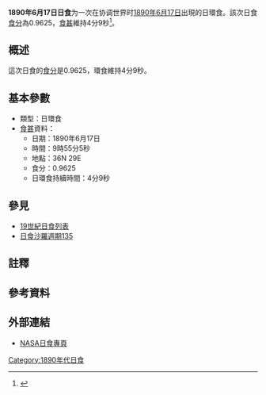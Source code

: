 {{Infobox Solar eclipse
| Year        = 1890
| Month       = 6
| Day         = 17
| Type        = 日環食
| Image       = SE1890Jun17A.gif
| Image size  = 200px
| Image intro = 1890年6月17日日環食路徑圖
  <!--   日食資料   -->
| Gamma       = 0.2246
| Mag         = 0.9625
| Saros       = [[日食沙羅週期135|135]]
| Saros total = 
| Saros seq   = 
  <!--     食甚     -->
| Duration    = 4分9秒
| Location    = 
| Coords      = 
| Width       = 140公里
  <!--   開始時間   -->
| Partial     = 
| Start type  = 
| Centre      = 
| Greatest    = 09:55:05
  <!--     倒數     -->
| hour        = 09
| minute      = 55
| second      = 05
| Duration_s  = 
}}
'''1890年6月17日日食'''为一次在协调世界时[[1890年|1890年]][[6月17日|6月17日]]出現的日環食。該次日食[[食分|食分]]為0.9625，[[食甚|食甚]]維持4分9秒<ref name="nasa_catalog_list">{{cite web |url=http://eclipse.gsfc.nasa.gov/SEcat5/SE1801-1900.html |title=Catalog of Solar Eclipses: 1801 to 1900 |language=en |publisher=[[NASA|NASA]] |accessdate=2009-07-26 |archiveurl=https://web.archive.org/web/20150112204733/http://eclipse.gsfc.nasa.gov/SEcat5/SE1801-1900.html |archivedate=2015-01-12 |deadurl=no }}</ref>。

== 概述 ==
這次日食的[[食分|食分]]是0.9625，環食維持4分9秒。

== 基本參數 ==
{{NoteUTC}}
* 類型：日環食
*[[食甚|食甚]]資料：
** 日期：1890年6月17日
** 時間：9時55分5秒 
** 地點：36N 29E
** 食分：0.9625
** 日環食持續時間：4分9秒

== 參見 ==
{{日食主題}}
* [[19世紀日食列表|19世紀日食列表]]
* [[日食沙羅週期135|日食沙羅週期135]]

== 註釋 ==
{{NoteFoot}}

== 參考資料 ==
{{reflist}}

== 外部連結 ==
* [http://eclipse.gsfc.nasa.gov/solar.html NASA日食專頁]{{Wayback|url=http://eclipse.gsfc.nasa.gov/solar.html |date=20190108200537 }}{{en icon}}

{{日食}}

[[Category:1890年代日食|Category:1890年代日食]]


{{Eclipse-stub}}